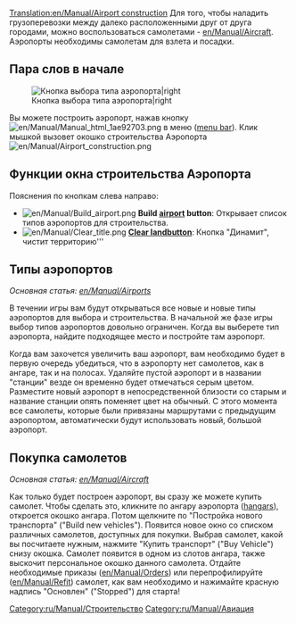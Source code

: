 [[Translation:en/Manual/Airport construction]]
{{ru/Перевод|en/Manual/Airport construction|90}}
{{ru/Manual/Оглавление}}
Для того, чтобы наладить грузоперевозки между далеко расположенными друг от друга городами, можно воспользоваться самолетами - [[en/Manual/Aircraft]]. Аэропорты необходимы самолетам для взлета и посадки.

==Пара слов в начале==

[[File:en/Manual/Airport-selection1.png|none|frame|Кнопка выбора типа аэропорта|right]]

Вы можете построить аэропорт, нажав кнопку [[File:en/Manual/Manual html 1ae92703.png]] в меню ([[en/Manual/Game interface|menu bar]]). Клик мышкой вызовет окошко строительства Аэропорта [[File:en/Manual/Airport construction.png|frame|none]]

==Функции окна строительства Аэропорта==

Пояснения по кнопкам слева направо:

* [[File:en/Manual/Build airport.png]] '''Build [[en/Manual/Airports|airport]] button''': Открывает список типов аэропортов для строительства.
* [[File:en/Manual/Clear title.png]] '''[[en/Manual/Landscaping|Clear land]]button''': Кнопка "Динамит", чистит территорию'''

==Типы аэропортов==

''Основная статья: [[en/Manual/Airports]]''

В течении игры вам будут открываться все новые и новые типы аэропортов для выбора и строительства. В начальной же фазе игры выбор типов аэропортов довольно ограничен. Когда вы выберете тип аэропорта, найдите подходящее место и постройте там аэропорт.

Когда вам захочется увеличить ваш аэропорт, вам необходимо будет в первую очередь убедиться, что в аэропорту нет самолетов, как в ангаре, так и на полосах. Удаляйте пустой аэропорт и в названии "станции" везде он временно будет отмечаться серым цветом. Разместите новый аэропорт в непосредственной близости со старым и название станции опять поменяет цвет на обычный. С этого момента все самолеты, которые были привязаны маршрутами с предыдущим аэропортом, автоматически будут использовать новый, большой аэропорт. 

==Покупка самолетов==

''Основная статья: [[en/Manual/Aircraft]]''

Как только будет построен аэропорт, вы сразу же можете купить самолет. Чтобы сделать это, кликните по ангару аэропорта ([[en/Manual/Depots|hangars]]), откроется окошко ангара. Потом щелкните по "Постройка нового транспорта" ("Build new vehicles"). Появится новое окно со списком различных самолетов, доступных для покупки. Выбрав самолет, какой вы посчитаете нужным, нажмите "Купить транспорт" ("Buy Vehicle") снизу окошка. Самолет появится в одном из слотов ангара, также выскочит персональное окошко данного самолета. Отдайте необходимые приказы ([[en/Manual/Orders]]) или перепрофилируйте ([[en/Manual/Refit]]) самолет, как вам необходимо и нажимайте красную надпись "Основлен" ("Stopped") для старта!


[[Category:ru/Manual/Строительство]]
[[Category:ru/Manual/Авиация]]